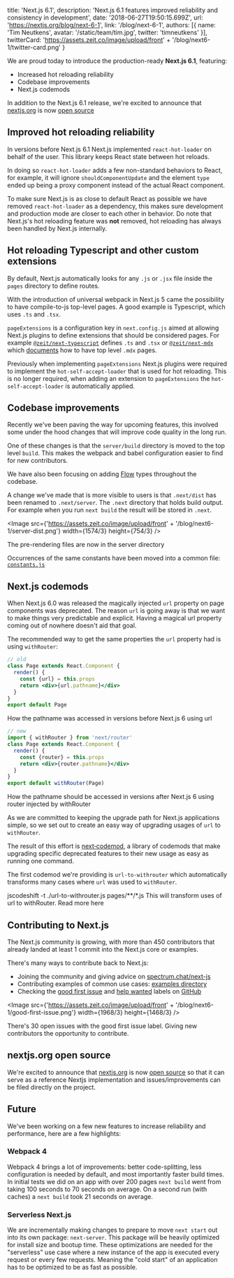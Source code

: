 
  title: 'Next.js 6.1',
  description: 'Next.js 6.1 features improved reliability and consistency in development',
  date: '2018-06-27T19:50:15.699Z',
  url: 'https://nextjs.org/blog/next-6-1',
  link: '/blog/next-6-1',
  authors: [{
    name: 'Tim Neutkens',
    avatar: '/static/team/tim.jpg',
    twitter: 'timneutkens'
  }],
  twitterCard: 'https://assets.zeit.co/image/upload/front' + '/blog/next6-1/twitter-card.png'
}


We are proud today to introduce the production-ready **Next.js 6.1**, featuring:

- Increased hot reloading reliability
- Codebase improvements
- Next.js codemods

In addition to the Next.js 6.1 release, we're excited to announce that [nextjs.org](https://nextjs.org) is now [open source](https://github.com/zeit/next-site)

## Improved hot reloading reliability

In versions before Next.js 6.1 Next.js implemented `react-hot-loader` on behalf of the user. This library keeps React state between hot reloads.

In doing so `react-hot-loader` adds a few non-standard behaviors to React, for example, it will ignore `shouldComponentUpdate` and the element `type` ended up being a proxy component instead of the actual React component.

To make sure Next.js is as close to default React as possible we have removed `react-hot-loader` as a dependency, this makes sure development and production mode are closer to each other in behavior. Do note that Next.js's hot reloading feature was **not** removed, hot reloading has always been handled by Next.js internally.

## Hot reloading Typescript and other custom extensions

By default, Next.js automatically looks for any `.js` or `.jsx` file inside the `pages` directory to define routes. 

With the introduction of universal webpack in Next.js 5 came the possibility to have compile-to-js top-level pages. A good example is Typescript, which uses `.ts` and `.tsx`.

`pageExtensions` is a configuration key in `next.config.js` aimed at allowing Next.js plugins to define extensions that should be considered pages. For example [`@zeit/next-typescript`](https://github.com/zeit/next-plugins/tree/master/packages/next-typescript) defines `.ts` and `.tsx` or [`@zeit/next-mdx`](https://github.com/zeit/next-plugins/tree/master/packages/next-mdx) which [documents](https://github.com/zeit/next-plugins/tree/master/packages/next-mdx#top-level-mdx-pages) how to have top level `.mdx` pages.

Previously when implementing `pageExtensions` Next.js plugins were required to implement the `hot-self-accept-loader` that is used for hot reloading. This is no longer required, when adding an extension to `pageExtensions` the `hot-self-accept-loader` is automatically applied.

## Codebase improvements

Recently we've been paving the way for upcoming features, this involved some under the hood changes that will improve code quality in the long run.

One of these changes is that the `server/build` directory is moved to the top level `build`. This makes the webpack and babel configuration easier to find for new contributors.

We have also been focusing on adding [Flow](https://flow.org/) types throughout the codebase.

A change we've made that is more visible to users is that `.next/dist` has been renamed to `.next/server`. The `.next` directory that holds build output. For example when you run `next build` the result will be stored in `.next`.

<Image src={'https://assets.zeit.co/image/upload/front' + '/blog/next6-1/server-dist.png'} width={1574/3} height={754/3} />
<Caption>The pre-rendering files are now in the <Caption.Code>server</Caption.Code> directory</Caption>

Occurrences of the same constants have been moved into a common file: [`constants.js`](https://github.com/zeit/next.js/blob/canary/lib/constants.js)

## Next.js codemods

When Next.js 6.0 was released the magically injected `url` property on page components was deprecated. The reason `url` is going away is that we want to make things very predictable and explicit. Having a magical url property coming out of nowhere doesn't aid that goal.

The recommended way to get the same properties the `url` property had is using `withRouter`:

```jsx
// old
class Page extends React.Component {
  render() {
    const {url} = this.props
    return <div>{url.pathname}</div>
  }
}
export default Page
```
<Caption>How the pathname was accessed in versions before Next.js 6 using <Caption.Code>url</Caption.Code></Caption>

```jsx
// new
import { withRouter } from 'next/router'
class Page extends React.Component {
  render() {
    const {router} = this.props
    return <div>{router.pathname}</div>
  }
}
export default withRouter(Page)
```
<Caption>How the pathname should be accessed in versions after Next.js 6 using <Caption.Code>router</Caption.Code> injected by <Caption.Code>withRouter</Caption.Code></Caption>

As we are committed to keeping the upgrade path for Next.js applications simple, so we set out to create an easy way of upgrading usages of `url` to `withRouter`. 

The result of this effort is [next&#8209;codemod](https://github.com/zeit/next-codemod), a library of codemods that make upgrading specific deprecated features to their new usage as easy as running one command. 

The first codemod we're providing is `url-to-withrouter` which automatically transforms many cases where `url` was used to `withRouter`.

<TerminalInput>
jscodeshift -t ./url-to-withrouter.js pages/**/*.js
</TerminalInput>
<Caption>This will transform uses of <Caption.Code>url</Caption.Code> to <Caption.Code>withRouter</Caption.Code>. <GenericLink href="https://github.com/zeit/next-codemod#url-to-withrouter">Read more here</GenericLink></Caption>

## Contributing to Next.js

The Next.js community is growing, with more than 450 contributors that already landed at least 1 commit into the Next.js core or examples.

There's many ways to contribute back to Next.js:

- Joining the community and giving advice on [spectrum.chat/next-js](https://spectrum.chat/next-js)
- Contributing examples of common use cases: [examples directory](https://github.com/zeit/next.js/tree/canary/examples)
- Checking the [good first issue](https://github.com/zeit/next.js/issues?q=is%3Aissue+is%3Aopen+sort%3Aupdated-desc+label%3A%22good+first+issue%22) and [help wanted](https://github.com/zeit/next.js/issues?q=is%3Aissue+is%3Aopen+sort%3Aupdated-desc+label%3A%22help+wanted%22) labels on [GitHub](https://github.com/zeit/next.js)

<Image src={'https://assets.zeit.co/image/upload/front' + '/blog/next6-1/good-first-issue.png'} width={1968/3} height={1468/3} />
<Caption>There's 30 open issues with the <GenericLink href="https://github.com/zeit/next.js/issues?q=is%3Aissue+is%3Aopen+sort%3Aupdated-desc+label%3A%22good+first+issue%22">good first issue</GenericLink> label. Giving new contributors the opportunity to contribute.</Caption>

## nextjs.org open source

We're excited to announce that [nextjs.org](https://nextjs.org) is now [open source](https://github.com/zeit/next-site) so that it can serve as a reference Nextjs implementation and issues/improvements can be filed directly on the project.

## Future

We've been working on a few new features to increase reliability and performance, here are a few highlights:

### Webpack 4

Webpack 4 brings a lot of improvements: better code-splitting, less configuration is needed by default, and most importantly faster build times. In initial tests we did on an app with over 200 pages `next build` went from taking 100 seconds to 70 seconds on average. On a second run (with caches) a `next build` took 21 seconds on average.

### Serverless Next.js

We are incrementally making changes to prepare to move `next start` out into its own package: `next-server`. This package will be heavily optimized for install size and bootup time. These optimizations are needed for the "serverless" use case where a new instance of the app is executed every request or every few requests. Meaning the "cold start" of an application has to be optimized to be as fast as possible.
